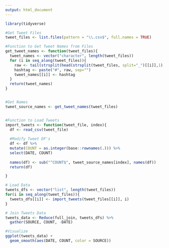```yaml
---
output: html_document
---
```


```r
library(tidyverse)
```


```r
#Get Tweet Files
tweet_files <- list.files(pattern = "\\.csv$", full.names = TRUE)

#Function to Get Tweet Names from Files
get_tweet_names <- function(tweet_files){
  tweet_names <- vector("character", length(tweet_files))
  for (i in seq_along(tweet_files)){
    raw <- tail(strsplit(head(strsplit(tweet_files, split="_")[[i]],1), split="./")[[1]],1)
    hashtag <- paste("#", raw, sep="")
    tweet_names[[i]] <- hashtag
  }
  return(tweet_names)
}


#Get Names
tweet_source_names <- get_tweet_names(tweet_files)


#Function to Load Tweets
import_tweets <- function(tweet_file, index){
  df <- read_csv(tweet_file)
  
  #Modify Tweet DF's
  df <- df %>% 
  mutate(COUNT = as.integer(base::rownames(.))) %>% 
  select(DATE, COUNT)
  
  names(df) <- sub("^COUNT$", tweet_source_names[index], names(df))
  return(df)

}

```

```r
# Load Data
tweets_dfs <- vector("list", length(tweet_files))
for(i in seq_along(tweet_files)){
  tweets_dfs[[i]] <- import_tweets(tweet_files[[i]], i)
}

# Join Tweets Data
tweets_data <- Reduce(full_join, tweets_dfs) %>% 
  gather(SOURCE, COUNT, -DATE)


```






```r

#Visualize
ggplot(tweets_data) +
  geom_smooth(aes(DATE, COUNT, color = SOURCE))



```

